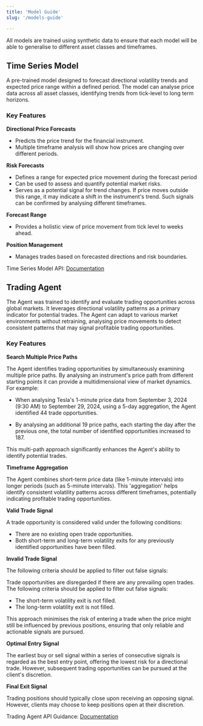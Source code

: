 ```yaml
---
title: 'Model Guide'
slug: '/models-guide'

---
```



<Tip>All models are trained using synthetic data to ensure that each model will be able to generalise to different asset classes and timeframes.</Tip>

## Time Series Model 

A pre-trained model designed to forecast directional volatility trends and expected price range within a defined period. The model can analyse price data across all asset classes, identifying trends from tick-level to long term horizons. 

### Key Features

**Directional Price Forecasts**

- Predicts the price trend for the financial instrument.
- Multiple timeframe analysis will show how prices are changing over different periods.

**Risk Forecasts**

- Defines a range for expected price movement during the forecast period
- Can be used to assess and quantify potential market risks.
- Serves as a potential signal for trend changes. If price moves outside this range, it may indicate a shift in the instrument's trend. Such signals can be confirmed by analysing different timeframes.

**Forecast Range**

- Provides a holistic view of price movement from tick level to weeks ahead.

**Position Management**

- Manages trades based on forecasted directions and risk boundaries.




Time Series Model API: [Documentation](https://docs.sumtyme.ai/ts-model)





## Trading Agent

The Agent was trained to identify and evaluate trading opportunities across global markets. It leverages directional volatility patterns as a primary indicator for potential trades. The Agent can adapt to various market environments without retraining, analysing price movements to detect consistent patterns that may signal profitable trading opportunities.

### Key Features

**Search Multiple Price Paths**

The Agent identifies trading opportunities by simultaneously examining multiple price paths. By analysing an instrument's price path from different starting points it can provide a multidimensional view of market dynamics. For example:

- When analysing Tesla's 1-minute price data from September 3, 2024 (9:30 AM) to September 29, 2024, using a 5-day aggregation, the Agent identified 44 trade opportunities.

- By analysing an additional 19 price paths, each starting the day after the previous one, the total number of identified opportunities increased to 187.

This multi-path approach significantly enhances the Agent's ability to identify potential trades.

**Timeframe Aggregation**

The Agent combines short-term price data (like 1-minute intervals) into longer periods (such as 5-minute intervals). This 'aggregation' helps identify consistent volatility patterns across different timeframes, potentially indicating profitable trading opportunities.

**Valid Trade Signal**

A trade opportunity is considered valid under the following conditions:

- There are no existing open trade opportunities.
- Both short-term and long-term volatility exits for any previously identified opportunities have been filled.

**Invalid Trade Signal**

The following criteria should be applied to filter out false signals:

Trade opportunities are disregarded if there are any prevailing open trades.
The following criteria should be applied to filter out false signals:
- The short-term volatility exit is not filled.
- The long-term volatility exit is not filled.

This approach minimises the risk of entering a trade when the price might still be influenced by previous positions, ensuring that only reliable and actionable signals are pursued. 

**Optimal Entry Signal**

The earliest buy or sell signal within a series of consecutive signals is regarded as the best entry point, offering the lowest risk for a directional trade. However, subsequent trading opportunities can be pursued at the client's discretion.

**Final Exit Signal**

Trading positions should typically close upon receiving an opposing signal. However, clients may choose to keep positions open at their discretion.


Trading Agent API Guidance: [Documentation](https://docs.sumtyme.ai/ts-model)
